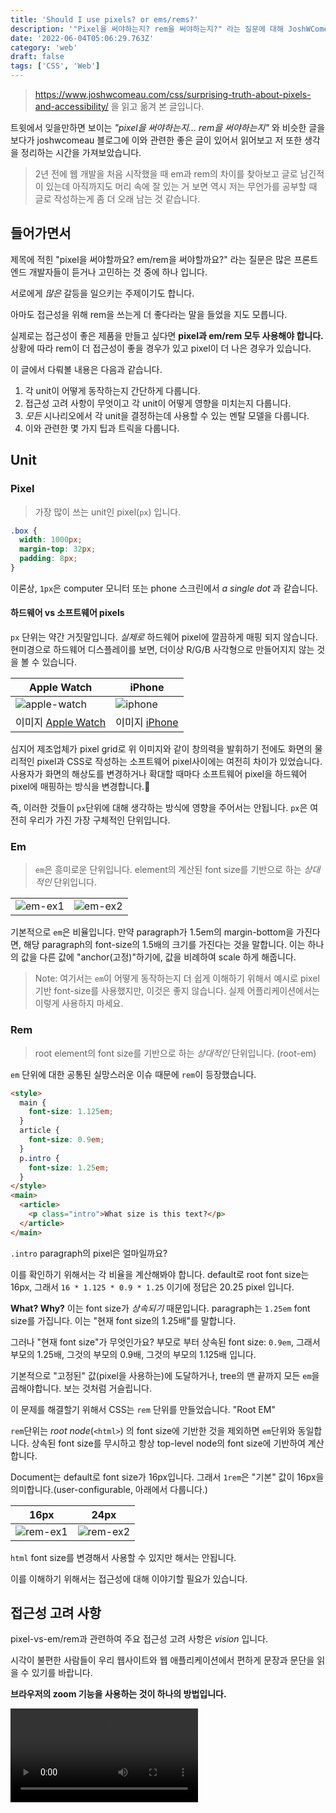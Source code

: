 ```yaml
---
title: 'Should I use pixels? or ems/rems?'
description: '"Pixel을 써야하는지? rem을 써야하는지?" 라는 질문에 대해 JoshWComeau 블로그에 이와 관련한 좋은 글이 있어서 정리하는 시간을 가져보았습니다.'
date: '2022-06-04T05:06:29.763Z'
category: 'web'
draft: false
tags: ['CSS', 'Web']
---
```


> https://www.joshwcomeau.com/css/surprising-truth-about-pixels-and-accessibility/ 을 읽고 옮겨 본 글입니다.

트윗에서 잊을만하면 보이는 _"pixel을 써야하는지... rem을 써야하는지"_ 와 비슷한 글을 보다가 joshwcomeau 블로그에 이와 관련한 좋은 글이 있어서 읽어보고 저 또한 생각을 정리하는 시간을 가져보았습니다.

> 2년 전에 웹 개발을 처음 시작했을 때 em과 rem의 차이를 찾아보고 글로 남긴적이 있는데 아직까지도 머리 속에 잘 있는 거 보면 역시 저는 무언가를 공부할 때 글로 작성하는게 좀 더 오래 남는 것 같습니다.

## 들어가면서

제목에 적힌 "pixel을 써야할까요? em/rem을 써야할까요?" 라는 질문은 많은 프론트엔드 개발자들이 듣거나 고민하는 것 중에 하나 입니다.

서로에게 _많은_ 갈등을 일으키는 주제이기도 합니다.

아마도 접근성을 위해 rem을 쓰는게 더 좋다라는 말을 들었을 지도 모릅니다.

실제로는 접근성이 좋은 제품을 만들고 싶다면 **pixel과 em/rem 모두 사용해야 합니다.**
상황에 따라 rem이 더 접근성이 좋을 경우가 있고 pixel이 더 나은 경우가 있습니다.

이 글에서 다뤄볼 내용은 다음과 같습니다.

1. 각 unit이 어떻게 동작하는지 간단하게 다룹니다.
2. 접근성 고려 사항이 무엇이고 각 unit이 어떻게 영향을 미치는지 다룹니다.
3. _모든_ 시나리오에서 각 unit을 결정하는데 사용할 수 있는 멘탈 모델을 다룹니다.
4. 이와 관련한 몇 가지 팁과 트릭을 다룹니다.

## Unit

### Pixel

> 가장 많이 쓰는 unit인 pixel(`px`) 입니다.

```css
.box {
  width: 1000px;
  margin-top: 32px;
  padding: 8px;
}
```

이론상, `1px`은 computer 모니터 또는 phone 스크린에서 _a single dot_ 과 같습니다.

#### 하드웨어 vs 소프트웨어 pixels

`px` 단위는 약간 거짓말입니다. _실제로_ 하드웨어 pixel에 깔끔하게 매핑 되지 않습니다.
현미경으로 하드웨어 디스플레이를 보면, 더이상 R/G/B 사각형으로 만들어지지 않는 것을 볼 수 있습니다.

| Apple Watch                                                                      | iPhone                                                                   |
| -------------------------------------------------------------------------------- | ------------------------------------------------------------------------ |
| ![apple-watch](https://files.seonest.net/images/qnfqnfqnf/post/252/image.png)    | ![iphone](https://files.seonest.net/images/qnfqnfqnf/post/253/image.png) |
| 이미지 [Apple Watch](https://9to5mac.com/2015/07/07/apple-watch-display-pixels/) | 이미지 [iPhone](https://www.displaymate.com/Diamond_45s.html)            |

심지어 제조업체가 pixel grid로 위 이미지와 같이 창의력을 발휘하기 전에도 화면의 물리적인 pixel과 CSS로 작성하는 소프트웨어 pixel사이에는 여전히 차이가 있었습니다. 사용자가 화면의 해상도를 변경하거나 확대할 때마다 소프트웨어 pixel을 하드웨어 pixel에 매핑하는 방식을 변경합니다.

즉, 이러한 것들이 `px`단위에 대해 생각하는 방식에 영향을 주어서는 안됩니다. `px`은 여전히 우리가 가진 가장 구체적인 단위입니다.

### Em

> `em`은 흥미로운 단위입니다. element의 계산된 font size를 기반으로 하는 _상대적인_ 단위입니다.

|                                                                          |                                                                          |
| ------------------------------------------------------------------------ | ------------------------------------------------------------------------ |
| ![em-ex1](https://files.seonest.net/images/qnfqnfqnf/post/254/image.png) | ![em-ex2](https://files.seonest.net/images/qnfqnfqnf/post/255/image.png) |

기본적으로 `em`은 비율입니다. 만약 paragraph가 1.5em의 margin-bottom을 가진다면, 해당 paragraph의 font-size의 1.5배의 크기를 가진다는 것을 말합니다.
이는 하나의 값을 다른 값에 "anchor(고정)"하기에, 값을 비례하여 scale 하게 해줍니다.

> Note:
> 여기서는 `em`이 어떻게 동작하는지 더 쉽게 이해하기 위해서 예시로 pixel 기반 font-size를 사용했지만, 이것은 좋지 않습니다. 실제 어플리케이션에서는 이렇게 사용하지 마세요.

### Rem

> root element의 font size를 기반으로 하는 _상대적인_ 단위입니다. (root-em)

`em` 단위에 대한 공통된 실망스러운 이슈 때문에 `rem`이 등장했습니다.

```html
<style>
  main {
    font-size: 1.125em;
  }
  article {
    font-size: 0.9em;
  }
  p.intro {
    font-size: 1.25em;
  }
</style>
<main>
  <article>
    <p class="intro">What size is this text?</p>
  </article>
</main>
```

`.intro` paragraph의 pixel은 얼마일까요?

이를 확인하기 위해서는 각 비율을 계산해봐야 합니다.
default로 root font size는 16px, 그래서 `16 * 1.125 * 0.9 * 1.25` 이기에 정답은 20.25 pixel 입니다.

**What? Why?** 이는 font size가 _상속되기_ 때문입니다.
paragraph는 `1.25em` font size를 가집니다. 이는 "현재 font size의 1.25배"를 말합니다.

그러나 "현재 font size"가 무엇인가요?
부모로 부터 상속된 font size: `0.9em`, 그래서 부모의 1.25배, 그것의 부모의 0.9배, 그것의 부모의 1.125배 입니다.

기본적으로 "고정된" 값(pixel을 사용하는)에 도달하거나, tree의 맨 끝까지 모든 `em`을 곱해야합니다. 보는 것처럼 거슬립니다.

이 문제를 해결할기 위해서 CSS는 `rem` 단위를 만들었습니다. "Root EM"

`rem`단위는 _root node_(`<html>`) 의 font size에 기반한 것을 제외하면 `em`단위와 동일합니다. 상속된 font size를 무시하고 항상 top-level node의 font size에 기반하여 계산합니다.

Document는 default로 font size가 16px입니다. 그래서 `1rem`은 "기본" 값이 16px을 의미합니다.(user-configurable, 아래에서 다룹니다.)

| 16px                                                                      | 24px                                                                      |
| ------------------------------------------------------------------------- | ------------------------------------------------------------------------- |
| ![rem-ex1](https://files.seonest.net/images/qnfqnfqnf/post/256/image.png) | ![rem-ex2](https://files.seonest.net/images/qnfqnfqnf/post/257/image.png) |

`html` font size를 변경해서 사용할 수 있지만 해서는 안됩니다.

이를 이해하기 위해서는 접근성에 대해 이야기할 필요가 있습니다.

## 접근성 고려 사항

pixel-vs-em/rem과 관련하여 주요 접근성 고려 사항은 _vision_ 입니다.

시각이 불편한 사람들이 우리 웹사이트와 웹 애플리케이션에서 편하게 문장과 문단을 읽을 수 있기를 바랍니다.

**브라우저의 zoom 기능을 사용하는 것이 하나의 방법입니다.**

<Video src="https://storage.googleapis.com/joshwcomeau/chrome-zoom.mp4" />

여기서는 _zooming_ 이라고 부르겠습니다.

WCAG(Web Content Accessibility Guilelines)에 따르면 접근성을 위해서 사이트가 `200% zoom까지 사용할 수 있어야 한다고` 안내합니다. 이 숫자는 실제로 최소값이며 많은 시각 장애가 있는 사람들이 그보다 더 높게 사용한다는 이야기를 들었습니다.

**다른 하나는 브라우저 설정에서 기본 font size를 늘리는 것입니다.**

<Video src="https://storage.googleapis.com/joshwcomeau/chrome-font-scaling.mp4" />

여기서는 _font scaling_ 이라고 부르겠습니다.

font scaling은 모든 상대 단위(rem, em, %)를 기반으로 하는 "baseline" font size를 재정의하여 동작합니다.

앞서서 `1rem`이 16px과 동일하다고 한 것을 기억하시나요? 기본 font size를 건들지 않았을 때만 사실입니다. 만약 기본 font size를 32px로 올린다면, `1rem`는 16px대신 32px이 됩니다.

**여기서 첫번째 걸림돌이 발생했습니다.** 페이지에서 font-size에 pixel을 사용할 때, 더 이상 사용자가 선택한 기본 font size의 영향을 받지 않습니다.

| rem                                                                                 | pixel                                                                               |
| ----------------------------------------------------------------------------------- | ----------------------------------------------------------------------------------- |
| ![font-scaling-ex01](https://files.seonest.net/images/qnfqnfqnf/post/258/image.png) | ![font-scaling-ex02](https://files.seonest.net/images/qnfqnfqnf/post/259/image.png) |

이것이 `rem`과 `em` 같은 상대 단위를 써야하는 이유입니다. 사용자 필요에 맞추고 값을 재정의할 수 있는 기능을 제공합니다.

사용자가 zoom in/out 하면 _모든것_ 이 더 커집니다. 기본적으로 pixel을 포함한 모든 단위에 배수를 적용합니다. viewport 단위(`vw`, `vh`와 같은)를 제외하곤 모든 것에 영향을 미칩니다. 모든 주요 브라우저에 수 년 동안 마찬가지였습니다.

따라서 사용자가 font size를 늘리기 위해 항상 zoom in/out 할 수 있다면, _font scaling_ 을 지원하는 것에 대해 걱정할 필요가 있나요? 하나의 옵션으로 충분한거 아닌가요? (그렇지 않다는 거겠죠? 모든 옵션을 제공해야 합니다.)

zoom이 실제로 사이트별로 사용되도록 의도되었다는 점이 문제입니다. 누군가는 새 사이트를 방문할 때마다 수동으로 zoom을 수정해야되는 일을 해야할지도 모릅니다. 그들이 편안하게 읽을 수 있을 만큼 충분히 크고, 보편적으로 사용되는 크기로 기본 font size를 설정할 수 있다면 더 좋지 않을까요?

일반적으로 사용자에게 최대한 많은 control 권한을 부여해야 하며 설정이 작동하지 않도록 비활성화하거나 차단해서는 안됩니다.

이러한 이유로 typography에 `rem` 같은 상대적인 단위를 사용하는 것이 매우 중요합니다.

## Strategic unit deployment

`rem` 단위가 _zooming_ 과 _font-scaling_ 둘 다 지원된다면 항상 `rem` 값을 사용해야 되는거 아닌가요? 왜 pixel을 사용해야되나요? 라고 생각이 들 수 있습니다.

`rem`을 padding으로 사용할 때 어떤 일이 발생하는지 보겠습니다.

| pixel                                                                          | rem                                                                            |
| ------------------------------------------------------------------------------ | ------------------------------------------------------------------------------ |
| ![padding-ex01](https://files.seonest.net/images/qnfqnfqnf/post/262/image.png) | ![padding-ex02](https://files.seonest.net/images/qnfqnfqnf/post/261/image.png) |

**`rem` 값은 사용자 기본 font size에 의해 조정된다는 것을 기억하세요.** 이는 typography에 사용할 때 좋습니다. 다른 곳에서 사용할 때도 좋을까요? 실제로 _모든것_ 에 font size로 scale되기를 원하시나요?

여기에는 text size에 사용될 때 암묵적인 trade-off가 있습니다.
text size가 클 수록 각 줄에 들어갈 수 있는 글자 수는 줄어듭니다. 사용자가 text를 250%로 늘리면 한 줄에 몇 단어만 들어갈 수 있습니다.

`rem`을 horizontal padding(left, right)에 사용할 때, **이러한 side-effect가 증폭됩니다.** 사용 가능한 공간을 줄이고, 각 줄에 들어갈 수 있는 단어 수를 더욱 제한합니다.

한 줄에
몇 단어만
포함된
이와 같은 문단은
읽기
불편하기
때문에
좋지 않습니다.

마찬가지로, border width는 어떤가요? 사용자가 원하는 text 크기로 크게 한 만큼 border가 더 커지기 때문에 말이 되지 않습니다. 그렇지 않나요?

이것이 단위를 전략적으로 사용하고자 하는 이유입니다. pixel과 rem 중에서 선택할 때 다음과 같은 질문을 스스로에게 던져야 합니다.

`사용자가 브라우저의 기본 font size를 늘리면 이 값도 늘려야 할까?`

이 질문은 아래에서 설명할 멘탈 모델의 기본입니다.

값이 기본 font size와 함께 증가해야 하는 경우 `rem`, 그렇지 않다면 `px`을 사용합니다.

즉, 이 질문에 대한 _정답_ 은 항상 명확하지 않습니다. 몇 가지 예시를 보겠습니다.

### Meidia queries

> media query 값으로 pixel이나 rem을 사용해야 할까요?

```css
/* Should we do this: */
@media (min-width: 800px) {
}
/* …Or this: */
@media (min-width: 50rem) {
}
```

차이점이 무엇인지 명확하지 않을 수 있으므로, 자세하게 나눠보겠습니다.

사용자가 기본 font size를 32px(기본 text size의 2배인)로 설정했다고 가정해보겠습니다. 50rem이 800px이 아닌 1600px이라는 것을 의미합니다.

이처럼 breakpoint를 올림으로써, window가 최소 1600px이 될 때까지 사용자가 _mobile_ 레이아웃으로 본다는 것을 의미합니다. 만약 laptop을 사용한다면, desktop 레이아웃 대신에 mobile 레이아웃으로 보게될 가능성이 높습니다.

처음에는 좋지 않은 것으로 생각했습니다. 실제로 mobile 사용자가 아니기에 mobile 레이아웃으로 보여져야 하는 이유가 있을까요?

그러나 **일반적으로 media query에 rem을 사용하고 싶어 한다는 것**을 깨달았습니다.

real-world 예제를 보겠습니다.

왼쪽에는 네비게이션 리스트가 있고, 오른쪽에는 content가 있습니다.

![media-query-ex01](https://files.seonest.net/images/qnfqnfqnf/post/263/image.png)

더 작은 스크린에서, content 공간을 최대화하고 네비게이션은 토글이 되도록 합니다.

<Video src="https://www.joshwcomeau.com/images/pixels-and-accessibility/cp-tablet.mp4" />

여기서 기본 font size를 32px로 변경했을 때 어떻게 되는지 보겠습니다.

| rem                                                                                    | pixel                                                                                    |
| -------------------------------------------------------------------------------------- | ---------------------------------------------------------------------------------------- |
| ![media-query-ex01-rem](https://files.seonest.net/images/qnfqnfqnf/post/264/image.png) | ![media-query-ex01-pixel](https://files.seonest.net/images/qnfqnfqnf/post/265/image.png) |

text size를 증가했기 때문에 왼쪽 네비게이션은 점점 더 넓어집니다.(rem 기반 너비를 사용하기 때문에). 그 결과 오른쪽 메인 content 영역은 점점 더 작아집니다.

그러나 우리가 rem 기반 media query를 사용할 때, "mobile" 레이아웃으로 변경됩니다. 그 결과, content가 더 읽기 편해지고 사용자경험은 더 향상됩니다.

mobile/tablet/desktop 측면에서 media query를 익숙하게 생각하지만 사용 가능한 공간 측면에서 생각하는 것이 더 도움이 된다고 생각합니다.

mobile 사용자는 desktop 사용자보다 사용 가능한 공간이 더 적습니다. 그래서 해당 공간에 최적화된 레이아웃을 디자인합니다. 마찬가지로 누군가가 기본 font size를 늘리면 _사용 가능한 공간이 줄어 듭니다._ 그래서 동일한 최적화를 받아야 합니다.

### Vertical margins

또 다른 시나리오를 보겠습니다. vertical margin(top, bottom)

| rem                                                                                        | pixel                                                                                        |
| ------------------------------------------------------------------------------------------ | -------------------------------------------------------------------------------------------- |
| ![vertical-margin-ex01-rem](https://files.seonest.net/images/qnfqnfqnf/post/267/image.png) | ![vertical-margin-ex01-pixel](https://files.seonest.net/images/qnfqnfqnf/post/266/image.png) |

텍스트(영어과 같이 수평으로 쓰여진 언어에서 작업한다고 가정)에서 vertical margin는 일반적으로 가독성을 높이는데 사용됩니다. 문단 사이에 여분의 공간을 넣으므로 인해 한 문단의 끝과 다음 문단의 시작을 빠르게 알릴 수 있습니다.

이 공간은 텍스트와 관련하여 "functional" 목적을 가집니다. 그것을 미학적으로 사용하지 않습니다.

이러한 이유로 사용자가 선택한 root font size로 이러한 margin을 조정하는 것이 합리적이라고 생각합니다.

#### **"em" 단위의 드문 기회**

상대 단위가 필요할 때, 대부분 `rem`을 사용합니다. 앞서서 언급한 "복합적인" 이슈 때문에 `em`보다 더 간단하고 예측가능합니다.
`em` 단위는 heading과 paragraph에서 margin으로 쓸 때 특히 잘 동작합니다.

```css
h1 {
  font-size: 3rem
  margin-top: 6rem;
  margin-bottom: 1.5rem;
}
h2 {
  font-size: 2rem
  margin-top: 4rem;
  margin-bottom: 1rem;
}
h3 {
  font-size: 1.5rem;
  margin-top: 3rem;
  margin-bottom: 0.75rem;
}
```

rem을 사용할 땐 각 heading level이 자신의 font size를 가지기 때문에 각각에 대한 유니크한 margin을 계산해야 합니다.

대신 `em`을 사용하면,

```css
h1 {
  font-size: 3rem;
}
h2 {
  font-size: 2rem;
}
h3 {
  font-size: 1.5rem;
}
h1,
h2,
h3 {
  margin-top: 2em;
  margin-bottom: 0.5em;
}
```

각 heading level이 유니크한 font size를 가지지만 `em`으로 margin 선언을 공유할 수 있습니다. `em`이 현재 element의 font size에 기반해서 계산되기 때문입니다.

즉, 각 heading level은 margin-top에 "2배", margin-bottom에 "0.5배"를 가집니다. 이 비율은 heading의 font size에 의해 적용됩니다.

두 개의 접근법 모두 유효하며 동일하게 접근성을 가집니다.

### Widths and heights

다른 하나 더 시나리오를 보겠습니다.

| rem                                                                                         | pixel                                                                                         |
| ------------------------------------------------------------------------------------------- | --------------------------------------------------------------------------------------------- |
| ![width-and-height-ex01-rem](https://files.seonest.net/images/qnfqnfqnf/post/268/image.png) | ![width-and-height-ex01-pixel](https://files.seonest.net/images/qnfqnfqnf/post/269/image.png) |

`font-size`는 rem으로 설정했습니다. 그런데 `width`는 어떨까요?

여기에 정말 흥미로운 trade-off가 있습니다:

- 만약 너비를 `240px`로 설정하면, 버튼이 font size와 함께 더 커지지 않아 줄 바꿈이 되고 버튼 높이가 더 커집니다.
- 만약 너비를 `15rem`으로 설정하면, 버튼이 font size와 함께 더 넓어집니다.

**어떤 접근이 최고인가요?** 상황에 따라 다릅니다!

대부분의 경우, rem을 쓰는게 더 합리적이라고 생각합니다. 버튼의 비율과 미학이 보존됩니다. 버튼이 특히 긴 단어를 가질 경우 overflow 위험이 줄어듭니다.

그러나 어떤 경우에는 pixel이 더 나은 옵션일 수 있습니다. 매우 구체적인 레이아웃을 가지고 있고 수평 공간보다 수직 공간이 더 많은 경우일 수 있습니다.

> **Constraints**
> 일반적으로, 고정 너비와 높이를 설정할 때 _정말로 주의깊게_ 해야합니다.
> 위 예시에서 `width: 15rem`을 설정하는 것은 mobile 레이아웃을 깨뜨립니다. 사용자가 기본 font size를 올릴 때 컨테이너에 비해 너무 큰 값으로 설정할 수 있기 때문입니다.
> maximum 100%를 사용하여 완화할 수 있습니다. `max-width: 100%`
>
> 비슷하게, 높이를 사용할 때 `height` 대신에 `min-height`을 사용할 때가 있습니다.
> 이렇게 하면 컨테이너가 자식을 포함하기 위해 필요한 만큼 커질 수 있습니다.
> 사용자가 font size를 늘릴 때 텍스트가 더 많은 줄로 줄바꿈되기 때문에 이것이 중요합니다.

## Rem quality of life

지금까지 살펴본 것처럼 최상의 결과를 위해 `rem` 값을 사용해야 하는 경우가 많이 있습니다.

불행히도, 이 단위와 함께 작업하는 것은 꽤 답답할 수 있습니다. 우리의 머리로 변환하기에는 쉽지 않습니다.

- 14px: 0.875rem
- 15px: 0.9375rem
- 16px: 1rem
- 17px: 1.0625rem
- 18px: 1.125rem
- 19px: 1.1875rem
- 20px: 1.25rem
- 21px: 1.3125rem

이 리스트를 외우기 전에 rem으로 작업 경험을 개선하기 위해 할 수 있는 몇 가지 사항을 살펴보겠습니다.

### The 62.5% trick

온라인에서 공유된 가장 일반적인 옵션 중 하나를 보겠습니다.

```css
html {
  font-size: 62.5%;
}
p {
  /* Equivalent to 18px */
  font-size: 1.8rem;
}
h3 {
  /* Equivalent to 21px */
  font-size: 2.1rem;
}
```

이 아이디어는 root font size를 줄여 각 `rem` 단위가 16px가 아닌 10px이 되도록 하는 것입니다.

계산이 훨씬 쉬워지기 때문에 사람들은 이 해결법을 좋아합니다. 18px에 해당하는 `rem`값을 얻으려면 18을 16으로 나누는(1.125rem) 대신 소수점으로 표시(1.8rem)하면 됩니다.

**하지만 솔직히 이 방법은 추천하지 않습니다.** 몇 가지 이유가 있습니다.

첫째, third-party 패키지와 호환성을 깨뜨릴 수 있습니다. rem 기반 font size를 사용하는 툴팁 라이브러리를 사용하는 경우 해당 툴팁의 텍스트는 원래보다 37.5% 작아집니다! 마찬가지로 사용자가 가지고 있는 브라우저 확장프로그램을 막을 수 있습니다.

웹에서는 `1rem` 이 가독성있는 텍스트를 생산할 것이라는 기본 가정이 있습니다. 그 가정을 망치게 하고 싶진 않습니다.

또한 이 접근 방식에는 상당한 마이그레이션 문제가 있습니다. "점진적 적용" 할 합리적인 방법이 없습니다.(사실 할 수는 있지만 악몽에 가깝습니다) 앱 전체에 `rem` 단위를 사용하는 모든 선언을 업데이트해야 합니다. 게다가 모든 팀원들에게 이 문제를 해결할 가치가 있다고 확신시켜야 합니다. 논리적으로, 그것이 대부분의 팀에 얼마나 현실적인지 잘 모르겠습니다.

### Cacluated values

`calc` CSS 함수는 pixel 값을 rem으로 변환하는데 사용될 수 있습니다.

```css
p {
  /* Produces 1.125rem. Equivalent to 18px */
  font-size: calc(18rem / 16);
}
h3 {
  /* Produces 1.3125rem. Equivalent to 21px */
  font-size: calc(21rem / 16);
}
h2 {
  /* Produces 1.5rem. Equivalent to 24px */
  font-size: calc(24rem / 16);
}
h1 {
  /* Produces 2rem. Equivalent to 32px */
  font-size: calc(32rem / 16);
}
```

이것인 실행가능한 접근법이지만 꽤 손이 많이 갑니다. `rem` 값을 사용하기 위해 매번 입력해야 하는 작업이 많습니다.

### Leveraging CSS variables

> 저자의 최애 옵션

```css
html {
  --14px: 0.875rem;
  --15px: 0.9375rem;
  --16px: 1rem;
  --17px: 1.0625rem;
  --18px: 1.125rem;
  --19px: 1.1875rem;
  --20px: 1.25rem;
  --21px: 1.3125rem;
}
h1 {
  font-size: var(--21px);
}
```

모든 계산을 한 번만 수행하고 CSS 변수로 사용하여 저장할 수 있습니다.
사용해야 할 때 pixel 값을 입력하는 것 만큼 쉽습니다.

CSS 변수를 숫자로 시작하는 것이 unconventional 하지만 사양을 준수하며, 모든 주요 브라우저에서 작동하는 것으로 나타납니다.

만약 spacing scale을 가진 디자인 시스템을 사용한다면, 아래와 같은 트릭을 사용할 수 있습니다.

```css
html {
  --font-size-xs: 0.75rem;
  --font-size-sm: 0.875rem;
  --font-size-md: 1rem;
  --font-size-lg: 1.125rem;
  --font-size-xl: 1.3125rem;
  --font-size-2xl: 1.5rem;
  --font-size-3xl: 2.652rem;
  --font-size-4xl: 4rem;
}
```

> 개인적으로:
> 저는 주로 계산해서 직접 넣는 경우가 많았던 것 같고, spotlight 계산기능을 이용하여 처음엔 16을 곱하거나 나누면서 주로 쓰다가, 자주 쓰다보니 많이 사용되는 font size는 자연스럽게 외워진 것 같습니다.
> CSS-IN-JS인 경우 styled-component진영에서 나온 [polished](https://github.com/styled-components/polished) 라이브러리에서 [rem](https://polished.js.org/docs/#rem)함수도 같이 사용했던 것 같습니다.

## 저자 마무리: Quick tricks vs mental models

> I have a philosophy when it comes to learning: **It's better to build an intuition than it is to rely on rote practice and memorization.**
>
> 저는 학습에 관한 철학을 가지고 있습니다.
> **연습과 암기에 의존하는 것보다 직관을 만드는 것이 더 좋다.** > _- [mental models](https://www.joshwcomeau.com/css/surprising-truth-about-pixels-and-accessibility/#quick-tricks-vs-mental-models)_

이 블로그에서는 "X에서는 pixel을 사용하고, Y에는 rem을 사용"과 같은 규칙 리스트일 수 있습니다. 그러나 실제로 얼마나 유용했을까요?

사실 세상은 어지럽고 복잡합니다. 모든 가능한 시나리오를 포괄할 만큼 포괄적인 규칙 집합은 없습니다. 15년 동안 CSS를 작성한 후에도 여전히 새로운 레이아웃 문제에 직면해 있습니다.

_직관을 만드는데 집중할 때, 규칙을 암기할 필요가 없습니다._ 우리는 올바른 답을 찾기 위해 mental model에 의존할 수 있습니다. 훨씬 실용적입니다.

그러나 우리 대부분은 "빠른 속임수"를 배웁니다. Twitter에서 흥미로운 이야기를 가져옵니다. div를 중앙에 배치하거나, flexible grid를 적용하는 작은 snippet 을 암기합니다. 그리고 _불가피하게_ snippet이 예상대로 작동하지 않는 문제에 부딪힙니다. 그리고 그 이유를 알지 못합니다.

이것이 많은 개발자들이 CSS 작성을 싫어하는 이유라고 생각합니다. 고르지 못한 mental model을 가지고 있으며, 그 구멍은 언어가 항상 부서지기 쉽고 예측할 수 없게 만듭니다.

직관을 만드는데 집중합니다. CSS가 _실제로_ 동작하는 하는 방법을 배우는 데 집중할 때, 그 언어를 사용하는 것이 즐거워집니다. CSS가 답답하긴 했지만 지금은 웹 개발에서 가장 좋아하는 부분 중 하나입니다. CSS 작성하는 것을 _좋아_ 합니다.

## 마무리하며

접근성이 좋은 CSS를 만드는데 늘 고민하지만 막상 끈질기게 진행했다고 하진 못할 것 같습니다.

pixel과 rem, 이 2개를 언제 쓰는것이 더 나은지를 깊게 생각하진 못했던 것 같습니다.

새로운 CSS 기능들(:has, :is, container query 등등)이 나오지만 이 글에서도 말했듯이 mental model을 잘 설정하는 것이 CSS를 잘 다루는데 중요한 것 같습니다.

저도 CSS를 다루는 것이 즐거운데, 고통스러운 경우도 많이 있습니다.

늘 디테일까지 신경쓰도록 집중력을 키워야겠다는 생각이 많이 듭니다.

## reference

- https://www.joshwcomeau.com/css/surprising-truth-about-pixels-and-accessibility/
